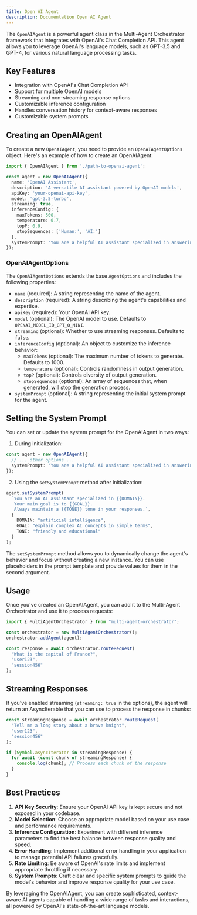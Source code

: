 ```yaml
---
title: Open AI Agent
description: Documentation Open AI Agent
---
```


The `OpenAIAgent` is a powerful agent class in the Multi-Agent Orchestrator framework that integrates with OpenAI's Chat Completion API. This agent allows you to leverage OpenAI's language models, such as GPT-3.5 and GPT-4, for various natural language processing tasks.

## Key Features

- Integration with OpenAI's Chat Completion API
- Support for multiple OpenAI models
- Streaming and non-streaming response options
- Customizable inference configuration
- Handles conversation history for context-aware responses
- Customizable system prompts

## Creating an OpenAIAgent

To create a new `OpenAIAgent`, you need to provide an `OpenAIAgentOptions` object. Here's an example of how to create an OpenAIAgent:



<Tabs syncKey="runtime">
  <TabItem label="Typescript"  icon="seti:typescript" color="blue" >

```typescript
import { OpenAIAgent } from './path-to-openai-agent';

const agent = new OpenAIAgent({
  name: 'OpenAI Assistant',
  description: 'A versatile AI assistant powered by OpenAI models',
  apiKey: 'your-openai-api-key',
  model: 'gpt-3.5-turbo',
  streaming: true,
  inferenceConfig: {
    maxTokens: 500,
    temperature: 0.7,
    topP: 0.9,
    stopSequences: ['Human:', 'AI:']
  },
  systemPrompt: 'You are a helpful AI assistant specialized in answering questions about technology.'
});
```
  </TabItem>

</Tabs>


### OpenAIAgentOptions

The `OpenAIAgentOptions` extends the base `AgentOptions` and includes the following properties:

- `name` (required): A string representing the name of the agent.
- `description` (required): A string describing the agent's capabilities and expertise.
- `apiKey` (required): Your OpenAI API key.
- `model` (optional): The OpenAI model to use. Defaults to `OPENAI_MODEL_ID_GPT_O_MINI`.
- `streaming` (optional): Whether to use streaming responses. Defaults to `false`.
- `inferenceConfig` (optional): An object to customize the inference behavior:
  - `maxTokens` (optional): The maximum number of tokens to generate. Defaults to 1000.
  - `temperature` (optional): Controls randomness in output generation.
  - `topP` (optional): Controls diversity of output generation.
  - `stopSequences` (optional): An array of sequences that, when generated, will stop the generation process.
- `systemPrompt` (optional): A string representing the initial system prompt for the agent.

## Setting the System Prompt

You can set or update the system prompt for the OpenAIAgent in two ways:

1. During initialization:

<Tabs syncKey="runtime">
  <TabItem label="Typescript"  icon="seti:typescript" color="blue" >

```typescript
const agent = new OpenAIAgent({
  // ... other options ...
  systemPrompt: 'You are a helpful AI assistant specialized in answering questions about technology.'
});
```
  </TabItem>
</Tabs>



2. Using the `setSystemPrompt` method after initialization:

<Tabs syncKey="runtime">
  <TabItem label="Typescript"  icon="seti:typescript" color="blue" >

```typescript
agent.setSystemPrompt(
  `You are an AI assistant specialized in {{DOMAIN}}.
   Your main goal is to {{GOAL}}.
   Always maintain a {{TONE}} tone in your responses.`,
  {
    DOMAIN: "artificial intelligence",
    GOAL: "explain complex AI concepts in simple terms",
    TONE: "friendly and educational"
  }
);
```
  </TabItem>
</Tabs>


The `setSystemPrompt` method allows you to dynamically change the agent's behavior and focus without creating a new instance. You can use placeholders in the prompt template and provide values for them in the second argument.

## Usage

Once you've created an OpenAIAgent, you can add it to the Multi-Agent Orchestrator and use it to process requests:

<Tabs syncKey="runtime">
  <TabItem label="Typescript"  icon="seti:typescript" color="blue" >

```typescript
import { MultiAgentOrchestrator } from "multi-agent-orchestrator";

const orchestrator = new MultiAgentOrchestrator();
orchestrator.addAgent(agent);

const response = await orchestrator.routeRequest(
  "What is the capital of France?",
  "user123",
  "session456"
);
```
  </TabItem>
</Tabs>


## Streaming Responses

If you've enabled streaming (`streaming: true` in the options), the agent will return an AsyncIterable that you can use to process the response in chunks:

<Tabs syncKey="runtime">
  <TabItem label="Typescript"  icon="seti:typescript" color="blue" >

```typescript
const streamingResponse = await orchestrator.routeRequest(
  "Tell me a long story about a brave knight",
  "user123",
  "session456"
);

if (Symbol.asyncIterator in streamingResponse) {
  for await (const chunk of streamingResponse) {
    console.log(chunk); // Process each chunk of the response
  }
}
```
  </TabItem>

</Tabs>



## Best Practices

1. **API Key Security**: Ensure your OpenAI API key is kept secure and not exposed in your codebase.
2. **Model Selection**: Choose an appropriate model based on your use case and performance requirements.
3. **Inference Configuration**: Experiment with different inference parameters to find the best balance between response quality and speed.
4. **Error Handling**: Implement additional error handling in your application to manage potential API failures gracefully.
5. **Rate Limiting**: Be aware of OpenAI's rate limits and implement appropriate throttling if necessary.
6. **System Prompts**: Craft clear and specific system prompts to guide the model's behavior and improve response quality for your use case.

By leveraging the OpenAIAgent, you can create sophisticated, context-aware AI agents capable of handling a wide range of tasks and interactions, all powered by OpenAI's state-of-the-art language models.